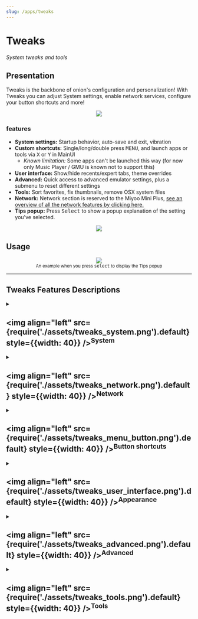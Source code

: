 ```yaml
---
slug: /apps/tweaks
---
```





# Tweaks

*System tweaks and tools*

## Presentation

Tweaks is the backbone of onion's configuration and personalization! With Tweaks you can adjust System settings, enable network services, configure your button shortcuts and more!

<p align="center"><img src={require('./assets/tweaks.webp').default} style={{width: 320}} /></p>

### features

- **System settings:** Startup behavior, auto-save and exit, vibration
- **Custom shortcuts:** Single/long/double press <kbd>MENU</kbd>, and launch apps or tools via <kbd>X</kbd> or <kbd>Y</kbd> in MainUI
  - *Known limitation:* Some apps can't be launched this way (for now only Music Player / GMU is known not to support this)
- **User interface:** Show/hide recents/expert tabs, theme overrides
- **Advanced:** Quick access to advanced emulator settings, plus a submenu to reset different settings
- **Tools:** Sort favorites, fix thumbnails, remove OSX system files
- **Network:** Network section is reserved to the Miyoo Mini Plus, [see an overview of all the network features by clicking here.](../network-features)
- **Tips popup:** Press <kbd>Select</kbd> to show a popup explanation of the setting you've selected.

<p align="center"><img src="https://user-images.githubusercontent.com/44569252/189440460-0afffde0-2e5e-41a4-b85e-0484b23c461a.png" /></p>

## Usage

<p align="center"><img src={require('./assets/tweaks-popup.png').default} style={{width: 320}} /><br />
<sub>An example when you press <kbd>select</kbd> to display the Tips popup</sub>
</p>


---

## Tweaks Features Descriptions

<DynamicTweaksSection>


<details><summary>

## <img align="left" src={require('./assets/tweaks_system.png').default} style={{width: 40}} /><sup>System</sup>

</summary>
<details><summary>

### Startup...
</summary>
<details><summary>

#### Auto-resume last game 
</summary>
<div>Auto-resume happens when you shutdown the device while a game is running. At startup, the system will resume where you left off last time. If disabled the main interface will be displayed after boot, your last game played will not resume.</div>
</details>
<details><summary>

#### Start application
</summary>
<div>With this option you can choose which frontend you want to launch into on startup.

It can be MainUI, [GameSwitcher](./game-switcher), [Retroarch](./retroarch) or [AdvanceMenu](./advancemenu).
</div>
</details>
<details><summary>

#### MainUI: Start tab
</summary>
<div>Here you can set which tab you want MainUI to launch into.</div>
</details>
</details>
<details><summary>

### Date and time...
</summary>
<details><summary>

#### now : 2023-10-12 18:31:08
</summary>
<div>Current Date (read-only label)</div>
</details>
<details><summary>

#### Set automatically via the internet
</summary>
<div>Use the internet connection to sync "date and time on startup."</div>
</details>
<details><summary>

#### Wait for sync on startup
</summary>
<div>Wait for date and time synchronization "on system startup. Ensures that time is synced before a game is launched. Useful for games like Pokemon which requires a synced time.</div>
</details>
<details><summary>

#### Get time zone via IP address
</summary>
<div>If this is enabled, the system will try "to retrieve your time zone from your IP "address.</div>
</details>
<details><summary>

#### Select time zone
</summary>
<div>Manually set your time zone. "You need to adjust for DST as well." (available only if "Get time zone via IP address is disabled)</div>
</details>
<details><summary>

#### Emulated time skip
</summary>
<div>Without RTC the system time stands still while the device is off. This option lets you add a specific amount of hours at startup.</div>
</details>
</details>
<details><summary>

### Low battery warning
</summary>
<div>Show a red battery icon warning in the top right corner when the battery is at or below this value.</div>
</details>
<details><summary>

### Low batt.: Save and exit
</summary>
<div>Set the battery percentage at which the system should save and exit RetroArch.</div>
</details>
<details><summary>

### Vibration intensity
</summary>
<div>Set the vibration strength for haptic feedback when pressing system shortcuts.</div>
</details>
</details>








<details><summary>

## <img align="left" src={require('./assets/tweaks_network.png').default} style={{width: 40}} /><sup>Network</sup>

</summary>
<details><summary>

### IP address: x.x.x.x
</summary>
<div>Current IP (read-only label)</div>
</details>
<details><summary>

### Samba: Network file share...
</summary>
<div>Samba is a file sharing protocol that provides integrated sharing of files and directories between your Miyoo Mini Plus and your PC.</div>
</details>
<details><summary>

### HTTP: Web-based file sync...
</summary>
<div>HTTP file server allows you to manage your files through a web browser on your phone, PC, or tablet. Think of it as a website hosted by Onion; simply enter the IP address in your browser.</div>
</details>
<details><summary>

### SSH: Secure shell...
</summary>
<div>SSH provides a secure command line host for communicating with your device remotely. SFTP provides a secure file transfer protocol.</div>
</details>
<details><summary>

### FTP: File server...
</summary>
<div>FTP provides a method of transferring files between Onion and a PC, phone, or tablet. You'll need an FTP client installed on the other device.</div>
</details>
<details><summary>

### Telnet: Remote shell
</summary>
<div>Telnet provides unencrypted remote shell access to your device.</div>
</details>
<details><summary>

### Disable services in-game
</summary>
<div>Disable all network services (except WiFi) while playing games. This helps to conserve battery and to keep performance at a maximum.</div>
</details>
</details>









<details><summary>

## <img align="left" src={require('./assets/tweaks_menu_button.png').default} style={{width: 40}} /><sup>Button shortcuts</sup>

</summary>
<details><summary>

### Menu single press vibration
</summary>
<div>Enable haptic feedback for the menu button single and double press.</div>
</details>
<details><summary>

### In-game: Menu button...
</summary>
<details><summary>

#### Single press
</summary>
<div>
Set the action for single pressing the menu button while in MainUI.

(Off, Exit to menu, Quick Switch, Game Switcher) 
</div>
</details>
<details><summary>

#### Long press
</summary>
<div>Set the action for long pressing the menu button while in MainUI.</div>
</details>
<details><summary>

#### Double press
</summary>
<div>Set the action for double pressing the menu button while in MainUI.</div>
</details>
</details>
<details><summary>

### MainUI: Menu button...
</summary>
<details><summary>

#### Single press
</summary>
<div>Set the action for single pressing the menu button while in-game.</div>
</details>
<details><summary>

#### Long press
</summary>
<div>Set the action for long pressing the menu button while in-game.</div>
</details>
<details><summary>

#### Double press
</summary>
<div>Set the action for double pressing the menu button while in-game.</div>
</details>
</details>
<details><summary>

### MainUI: X button
</summary>
<div>Set the X button action in MainUI.</div>
</details>
<details><summary>

### MainUI: Y button
</summary>
<div>Set the Y button action in MainUI.</div>
</details>
<details><summary>

### Power single press
</summary>
<div>Change the power button single press action to either 'standby' or 'shutdown'.</div>
</details>
</details>







<details><summary>

## <img align="left" src={require('./assets/tweaks_user_interface.png').default} style={{width: 40}} /><sup>Appearance</sup>

</summary>
<details><summary>

### Show recent
</summary>
<div>Toggle the visibility of the recents tab in the main menu.</div>
</details>
<details><summary>

### Show expert mode
</summary>
<div>Toggle the visibility of the expert tab in the main menu.</div>
</details>
<details><summary>

### OSD bar size
</summary>
<div>Set the width of the 'OSD bar' shown on the left side of the display when adjusting brightness or volume (MMP).</div>
</details>
<details><summary>

### Blue light filter
</summary>
<div>Control the blue light filter schedule, intensity, or state. (You can also hold Menu+B for 2 seconds to enable or disable BLF!)</div>

Warning: Bluelight filter schedule depends on NTP being available. 
If you do not have an up-to-date time on your device, the BLF may behave unexpectedly. 
You can override the BLF schedule by using the Menu+B hotkey.

</details>
<details><summary>

### Theme overrides...
</summary>
<details><summary>

#### Battery percentage...
</summary>
<div>Visible</div>
<div>Font family</div>
<div>Font size</div>
<div>Text alignment</div>
<div>Fixed position</div>
<div>Horizontal offset</div>
<div>Vertical offset</div>
</details>
<details><summary>

#### Hide icon labels
</summary>
<div>Hide hint labels</div>
</details>
</details>
<details><summary>

### Icons packs...
</summary>
<details><summary>

#### Apply icon pack..
</summary>

</details>
<details><summary>

#### Edit console icon.....
</summary>


</details>
<details><summary>

#### Edit expert icon...
</summary>


</details>
<details><summary>

#### expert icon...
</summary>


</details>
</details>
</details>








<details><summary>

## <img align="left" src={require('./assets/tweaks_advanced.png').default} style={{width: 40}} /><sup>Advanced</sup>

</summary>
<details><summary>

### Swap triggers \(L<\>L2, R<\>R2\)
</summary>
<div>Swap the function of L1&lt;&gt;L2 and R1&lt;&gt;R2 (only affects in-game actions).</div>
</details>
<details><summary>

### Brightness control
</summary>
<div>Change the shortcut for brightness (on MM only).</div>
</details>
<details><summary>

### Fast forward rate
</summary>
<div>Set the maximum fast forward rate.</div>
</details>
<details><summary>

### LCD undervolt
</summary>
<div>Use this option if you're seeing small artifacts on the display (MMP only).</div>
</details>
<details><summary>

### Reset settings...
</summary>
<details><summary>

#### Reset system tweaks
</summary>
<div>Reset all Onion system tweaks, including network setup.</div>
</details>
<details><summary>

#### Reset theme overrides
</summary>
<div>Resets the settings stored on the device, such as theme, display options, and volume. Also resets WiFi configuration.</div>
</details>
<details><summary>

#### Reset RetroArch main configuration
</summary>
<div>Reset all RetroArch core overrides.</div>
</details>
<details><summary>

#### Reset AdvanceMENU/MAME/MESS
</summary>
<div>Reset everything.</div>
</details>
</details>
<details><summary>

### Diagnostics...
</summary>
<details><summary>

#### Enable global logging
</summary>
<div>Enable global logging for system & networking. Logs will be generated in SD:/.tmp_update/logs.</div>
</details>
<details><summary>

#### Util: System log snapshot
</summary>
<div>Take a snapshot of the system logs and export them to SD:log_export.7z. Attach these logs to your issue or send directly to a dev.</div>
</details>
</details>
</details>





<details><summary>

## <img align="left" src={require('./assets/tweaks_tools.png').default} style={{width: 40}} /><sup>Tools</sup>

</summary>
<details><summary>

### Generate CUE files for PSX games
</summary>
<div>PSX roms in '.bin' format need a matching '.cue' file. Use this tool to automatically generate them.</div>
</details>
<details><summary>

### Generate M3U files for PSX games
</summary>
<div>This tool will generate m3u files for multi-disk PSX games so you don't have to</div>
</details>
<details><summary>

### Generate game list for short name roms
</summary>
<div>This tool replaces the short names in game caches with their equivalent real names. This ensures the list is sorted correctly.</div>
</details>
<details><summary>

### Generate miyoogamelist with digest names
</summary>
<div>Use this tool to clean your game names without having to rename the rom files (removes parens, rankings, and much more). This generates a 'miyoogamelist.xml' file which comes with some limitations, such as no subfolder support.</div>
</details>
<details><summary>

### Screen recorder
</summary>
<div>A tool to record the screen, this tool will not offer perfect performance in games, but can be used to record/demonstrate apps and features (You can also hold Menu+A for 2 seconds to start recording!)</div>
</details>
<details><summary>

### Regenerate gameswitcher list
</summary>
<div>Refresh the data the gameswitcher holds</div>
</details>
<details><summary>

### Sort applist A-Z
</summary>
<div>This tool will sort your devices applist A-Z (Depending on the number of apps, this could take some time)</div>
</details>
<details><summary>

### Sort applist Z-A
</summary>
<div>This tool will sort your devices applist Z-A (Depending on the number of apps, this could take some time)</div>
</details>
<details>

</details>
</details>




</DynamicTweaksSection>

